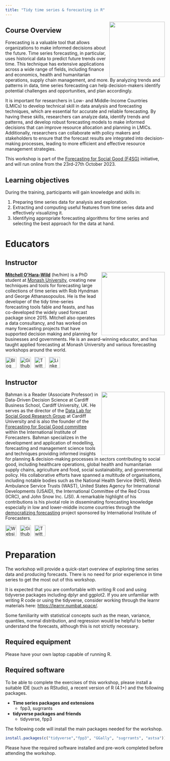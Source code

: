 ```yaml
---
title: "Tidy time series & forecasting in R"
---
```


![](images/fable.svg){style="float:right;padding: 0 0 0 10px;" fig-alt="Fable Hex Logo" width="175"}

## Course Overview

Forecasting is a valuable tool that allows organizations to make informed decisions about the future. Time series forecasting, in particular, uses historical data to predict future trends over time. This technique has extensive applications across a wide range of fields, including finance and economics, health and humanitarian operations, supply chain management, and more. By analyzing trends and patterns in data, time series forecasting can help decision-makers identify potential challenges and opportunities, and plan accordingly.

It is important for researchers in Low- and Middle-Income Countries (LMICs) to develop technical skill in data analysis and forecasting techniques, which are essential for accurate and reliable forecasting. By having these skills, researchers can analyze data, identify trends and patterns, and develop robust forecasting models to make informed decisions that can improve resource allocation and planning in LMICs. Additionally, researchers can collaborate with policy makers and stakeholders to ensure that the forecast results are integrated into decision-making processes, leading to more efficient and effective resource management strategies.

This workshop is part of the [Forecasting for Social Good (F4SG)](https://www.f4sg.org/) initiative, and will run online from the 23rd-27th October 2023.

## Learning objectives

During the training, participants will gain knowledge and skills in:

1. Preparing time series data for analysis and exploration.
2. Extracting and computing useful features from time series data and effectively visualizing it.
3. Identifying appropriate forecasting algorithms for time series and selecting the best approach for the data at hand.

# Educators

## Instructor

![](images/mitch.jpg){style="float:right;padding: 0 0 0 10px;" fig-alt="Headshot of Mitchell O'Hara-Wild" width="200"}
[**Mitchell O'Hara-Wild**](https://mitchelloharawild.com/) (he/him) is a PhD student at [Monash University](https://www.monash.edu), creating new techniques and tools for forecasting large collections of time series with Rob Hyndman and George Athanasopoulos. He is the lead developer of the tidy time-series forecasting tools fable and feasts, and has co-developed the widely used forecast package since 2015. Mitchell also operates a data consultancy, and has worked on many forecasting projects that have supported decision making and planning for businesses and governments. He is an award-winning educator, and has taught applied forecasting at Monash University and various forecasting workshops around the world.


<div align="center">
<a href="https://www.mitchelloharawild.com"><img border="0" alt="Blog" src="https://assets.dryicons.com/uploads/icon/svg/4926/home.svg" width="35" height="35"></a>&ensp;
<a href="https://github.com/mitchelloharawild"><img border="0" alt="Github" src="https://assets.dryicons.com/uploads/icon/svg/8312/cc33248a-e56e-4e7f-93f4-0e16350e5768.svg" width="35" height="35"></a>&ensp; 
<a href="https://twitter.com/mitchoharawild"><img border="0" alt="Twitter" src="https://assets.dryicons.com/uploads/icon/svg/8385/c23f7ffc-ca8d-4246-8978-ce9f6d5bcc99.svg" width="35" height="35"></a>&ensp; 
<a href="https://www.linkedin.com/in/mitchelloharawild/"><img border="0" alt="LinkedIn" src="https://assets.dryicons.com/uploads/icon/svg/8337/a347cd89-1662-4421-be90-58e5e8004eae.svg" width="35" height="35"></a>&ensp;&emsp;
</div>

## Instructor

![](images/photo_Bhaman.jpeg){style="float:right;padding: 0 0 0 10px;" fig-alt="Headshot of Dr. Bahman Rostami-Tabar" width="200"}

Bahman is a Reader (Associate Professor) in Data-Driven Decision Science at Cardiff Business School, Cardiff University, UK. He serves as the director of the [Data Lab for Social Good Research Group](https://www.cardiff.ac.uk/research/explore/research-units/data-lab-for-social-good) at Cardiff University and is also the founder of the [Forecasting for Social Good committee](https://www.f4sg.org/) within the International Institute of Forecasters.  Bahman specializes in the development and application of modelling, forecasting and management science tools and techniques providing informed insights for planning & decision-making processes in sectors contributing to social good, including healthcare operations, global health and humanitarian supply chains, agriculture and food, social sustainability, and governmental policy. His collaborative efforts have spanned a multitude of organisations, including notable bodies such as the National Health Service (NHS), Welsh Ambulance Service Trusts (WAST), United States Agency for International Developments (USAID), the International Committee of the Red Cross (ICRC), and John Snow Inc. (JSI). A remarkable highlight of his contributions is his pivotal role in disseminating forecasting knowledge especially in low and lower-middle income countries through the [democratizing forecasting](https://www.f4sg.org/services/democratising-forecasting/) project sponsored by International Institute of Forecasters.

<div align="center">
<a href="http://www.bahmanrt.com/"><img border="0" alt="Website" src="https://assets.dryicons.com/uploads/icon/svg/4926/home.svg" width="35" height="35"></a>&ensp;
<a href="https://github.com/bahmanrostamitabar/"><img border="0" alt="Github" src="https://assets.dryicons.com/uploads/icon/svg/8312/cc33248a-e56e-4e7f-93f4-0e16350e5768.svg" width="35" height="35"></a>&ensp; 
<a href="https://twitter.com/Bahman_R_T/"><img border="0" alt="Twitter" src="https://assets.dryicons.com/uploads/icon/svg/8385/c23f7ffc-ca8d-4246-8978-ce9f6d5bcc99.svg" width="35" height="35"></a>&ensp; 
</div>

# Preparation

The workshop will provide a quick-start overview of exploring time series data and producing forecasts. There is no need for prior experience in time series to get the most out of this workshop.

It is expected that you are comfortable with writing R cod and using tidyverse packages including dplyr and ggplot2. If you are unfamiliar with writing R code or using the tidyverse, consider working through the learnr materials here: <https://learnr.numbat.space/>.

Some familiarity with statistical concepts such as the mean, variance, quantiles, normal distribution, and regression would be helpful to better understand the forecasts, although this is not strictly necessary.

## Required equipment

Please have your own laptop capable of running R.

## Required software

To be able to complete the exercises of this workshop, please install a suitable IDE (such as RStudio), a recent version of R (4.1+) and the following packages.

-   **Time series packages and extensions**
    -   fpp3, sugrrants
-   **tidyverse packages and friends**
    -   tidyverse, fpp3

The following code will install the main packages needed for the workshop.

```r
install.packages(c("tidyverse","fpp3", "GGally", "sugrrants", "astsa"))
```

Please have the required software installed and pre-work completed before attending the workshop.